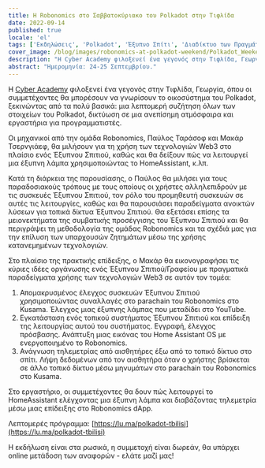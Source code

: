 ```yaml
---
title: Η Robonomics στο Σαββατοκύριακο του Polkadot στην Τιφλίδα
date: 2022-09-14
published: true
locale: 'el'
tags: ['Εκδηλώσεις', 'Polkadot', 'Έξυπνο Σπίτι', 'Διαδίκτυο των Πραγμάτων']
cover_image: /blog/images/robonomics-at-polkadot-weekend/Polkadot_Weekend_Georgia.jpg
description: "Η Cyber Academy φιλοξενεί ένα γεγονός στην Τιφλίδα, Γεωργία, όπου οι συμμετέχοντες θα μπορέσουν να γνωρίσουν το οικοσύστημα του Polkadot, ξεκινώντας από τα πολύ βασικά: μια λεπτομερή συζήτηση όλων των στοιχείων του Polkadot, δικτύωση σε μια ανεπίσημη ατμόσφαιρα και εργαστήρια για προγραμματιστές."
abstract: "Ημερομηνία: 24-25 Σεπτεμβρίου."
---
```


Η [Cyber Academy](https://cyberacademy.dev/) φιλοξενεί ένα γεγονός στην Τιφλίδα, Γεωργία, όπου οι συμμετέχοντες θα μπορέσουν να γνωρίσουν το οικοσύστημα του Polkadot, ξεκινώντας από τα πολύ βασικά: μια λεπτομερή συζήτηση όλων των στοιχείων του Polkadot, δικτύωση σε μια ανεπίσημη ατμόσφαιρα και εργαστήρια για προγραμματιστές.

Οι μηχανικοί από την ομάδα Robonomics, Παύλος Ταράσοφ και Μακάρ Τσερνγιάεφ, θα μιλήσουν για τη χρήση των τεχνολογιών Web3 στο πλαίσιο ενός Έξυπνου Σπιτιού, καθώς και θα δείξουν πώς να λειτουργεί μια έξυπνη λάμπα χρησιμοποιώντας το HomeAssistant, κ.λπ.

Κατά τη διάρκεια της παρουσίασης, ο Παύλος θα μιλήσει για τους παραδοσιακούς τρόπους με τους οποίους οι χρήστες αλληλεπιδρούν με τις συσκευές Έξυπνου Σπιτιού, τον ρόλο του προμηθευτή συσκευών σε αυτές τις λειτουργίες, καθώς και θα παρουσιάσει παραδείγματα ανοικτών λύσεων για τοπικά δίκτυα Έξυπνου Σπιτιού. Θα εξετάσει επίσης τα μειονεκτήματα της συμβατικής προσέγγισης του Έξυπνου Σπιτιού και θα περιγράψει τη μεθοδολογία της ομάδας Robonomics και τα σχέδιά μας για την επίλυση των υπαρχουσών ζητημάτων μέσω της χρήσης κατανεμημένων τεχνολογιών.

Στο πλαίσιο της πρακτικής επίδειξης, ο Μακάρ θα εικονογραφήσει τις κύριες ιδέες οργάνωσης ενός Έξυπνου Σπιτιού/Γραφείου με πραγματικά παραδείγματα χρήσης των τεχνολογιών Web3 σε αυτόν τον τομέα:

1. Απομακρυσμένος έλεγχος συσκευών Έξυπνου Σπιτιού χρησιμοποιώντας συναλλαγές στο parachain του Robonomics στο Kusama. Έλεγχος μιας έξυπνης λάμπας που μεταδίδει στο YouTube.
2. Εγκατάσταση ενός τοπικού συστήματος Έξυπνου Σπιτιού και επίδειξη της λειτουργίας αυτού του συστήματος. Εγγραφή, έλεγχος πρόσβασης. Ανάπτυξη μιας εικόνας του Home Assistant OS με ενεργοποιημένο το Robonomics.
3. Ανάγνωση τηλεμετρίας από αισθητήρες έξω από το τοπικό δίκτυο στο σπίτι. Λήψη δεδομένων από τον αισθητήρα όταν ο χρήστης βρίσκεται σε άλλο τοπικό δίκτυο μέσω μηνυμάτων στο parachain του Robonomics στο Kusama.

Στο εργαστήριο, οι συμμετέχοντες θα δουν πώς λειτουργεί το HomeAssistant ελέγχοντας μια έξυπνη λάμπα και διαβάζοντας τηλεμετρία μέσω μιας επίδειξης στο Robonomics dApp.

Λεπτομερές πρόγραμμα: [https://lu.ma/polkadot-tbilisi](https://lu.ma/polkadot-tbilisi)

Η εκδήλωση είναι στα ρωσικά, η συμμετοχή είναι δωρεάν, θα υπάρχει online μετάδοση των αναφορών - ελάτε μαζί μας!